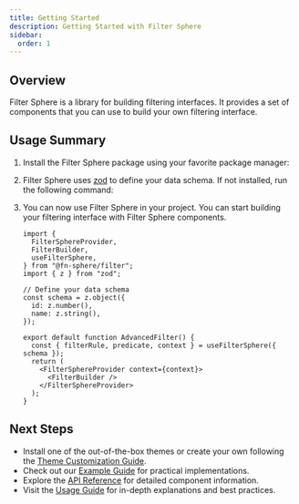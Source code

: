 ```yaml
---
title: Getting Started
description: Getting Started with Filter Sphere
sidebar:
  order: 1
---
```


## Overview

Filter Sphere is a library for building filtering interfaces. It provides a set of components that you can use to build your own filtering interface.

## Usage Summary


<Steps>

1. Install the Filter Sphere package using your favorite package manager:

   <PackageManagerTabs package="@fn-sphere/filter" />

1. Filter Sphere uses <a href="https://zod.dev/" target="_blank">zod</a> to define your data schema. If not installed, run the following command:

   <PackageManagerTabs package="zod" />

1. You can now use Filter Sphere in your project. You can start building your filtering interface with Filter Sphere components.

   ```tsx live
   import {
     FilterSphereProvider,
     FilterBuilder,
     useFilterSphere,
   } from "@fn-sphere/filter";
   import { z } from "zod";

   // Define your data schema
   const schema = z.object({
     id: z.number(),
     name: z.string(),
   });

   export default function AdvancedFilter() {
     const { filterRule, predicate, context } = useFilterSphere({ schema });
     return (
       <FilterSphereProvider context={context}>
         <FilterBuilder />
       </FilterSphereProvider>
     );
   }
   ```

</Steps>

## Next Steps

- Install one of the out-of-the-box themes or create your own following the [Theme Customization Guide](/customization/theme).
- Check out our [Example Guide](/guides/example) for practical implementations.
- Explore the [API Reference](/reference) for detailed component information.
- Visit the [Usage Guide](/usage) for in-depth explanations and best practices.
